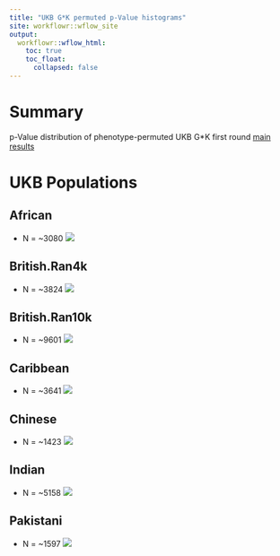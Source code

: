 ```yaml
---
title: "UKB G*K permuted p-Value histograms"
site: workflowr::wflow_site
output:
  workflowr::wflow_html:
    toc: true
    toc_float:
      collapsed: false
---
```


# Summary

p-Value distribution of phenotype-permuted UKB G*K first round [main results][20181207a]

# UKB Populations

## African
 * N = ~3080 
![](https://raw.githubusercontent.com/mturchin20/InterPath/master/images/pValHists/20190228.InterPath.Vs2.GK.perm1.Analysis.pValHists.African.vs4.png)

## British.Ran4k
 * N = ~3824
![](https://raw.githubusercontent.com/mturchin20/InterPath/master/images/pValHists/20190228.InterPath.Vs2.GK.perm1.Analysis.pValHists.British.Ran4000.vs4.png)

## British.Ran10k
 * N = ~9601
![](https://raw.githubusercontent.com/mturchin20/InterPath/master/images/pValHists/20190228.InterPath.Vs2.GK.perm1.Analysis.pValHists.British.Ran10000.vs4.png)

## Caribbean
 * N = ~3641
![](https://raw.githubusercontent.com/mturchin20/InterPath/master/images/pValHists/20190228.InterPath.Vs2.GK.perm1.Analysis.pValHists.Caribbean.vs4.png)

## Chinese 
 * N = ~1423
![](https://raw.githubusercontent.com/mturchin20/InterPath/master/images/pValHists/20190228.InterPath.Vs2.GK.perm1.Analysis.pValHists.Chinese.vs4.png)

## Indian 
 * N = ~5158
![](https://raw.githubusercontent.com/mturchin20/InterPath/master/images/pValHists/20190228.InterPath.Vs2.GK.perm1.Analysis.pValHists.Indian.vs4.png)

## Pakistani
 * N = ~1597
![](https://raw.githubusercontent.com/mturchin20/InterPath/master/images/pValHists/20190228.InterPath.Vs2.GK.perm1.Analysis.pValHists.Pakistani.vs4.png)

[20181207a]: https://mturchin20.github.io/InterPath/20181204.InterPath.Vs2.GK.Analysis.FirstRoundResults.vs4.html
